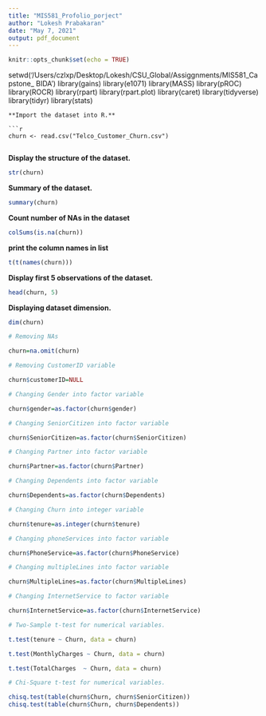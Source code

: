 ---
title: "MIS581_Profolio_porject"
author: "Lokesh Prabakaran"
date: "May 7, 2021"
output: pdf_document
---

```{r setup, include=FALSE}
knitr::opts_chunk$set(echo = TRUE)
```

setwd('/Users/czlxp/Desktop/Lokesh/CSU_Global/Assiggnments/MIS581_Capstone_ BIDA')
library(gains)
library(e1071)
library(MASS)
library(pROC)
library(ROCR)
library(rpart)
library(rpart.plot)
library(caret)
library(tidyverse)
library(tidyr)
library(stats)

```
**Import the dataset into R.**

```{r}

churn <- read.csv("Telco_Customer_Churn.csv")


```
**Display the structure of the dataset.**

```{r}

str(churn)


```

**Summary of the dataset.**

```{r}

summary(churn)


```

**Count number of NAs in the  dataset**

```{r}

colSums(is.na(churn))

```
**print the column names in list**

```{r}

t(t(names(churn)))


```
**Display first 5 observations of the dataset.**

```{r}

head(churn, 5)


```

**Displaying dataset dimension.**

```{r}

dim(churn)


```
```{r}
# Removing NAs 

churn=na.omit(churn)
```

```{r}
# Removing CustomerID variable

churn$customerID=NULL
```
```{r}
# Changing Gender into factor variable

churn$gender=as.factor(churn$gender)
```
```{r}
# Changing SeniorCitizen into factor variable

churn$SeniorCitizen=as.factor(churn$SeniorCitizen)
```
```{r}
# Changing Partner into factor variable

churn$Partner=as.factor(churn$Partner)
```
```{r}
# Changing Dependents into factor variable

churn$Dependents=as.factor(churn$Dependents)
```
```{r}
# Changing Churn into integer variable

churn$tenure=as.integer(churn$tenure)
```
```{r}
# Changing phoneServices into factor variable

churn$PhoneService=as.factor(churn$PhoneService)
```
```{r}
# Changing multipleLines into factor variable

churn$MultipleLines=as.factor(churn$MultipleLines)
```
```{r}
# Changing InternetService to factor variable

churn$InternetService=as.factor(churn$InternetService)
```

```{r}
# Two-Sample t-test for numerical variables.

t.test(tenure ~ Churn, data = churn)

t.test(MonthlyCharges ~ Churn, data = churn)

t.test(TotalCharges  ~ Churn, data = churn)

```

```{r}
# Chi-Square t-test for numerical variables.

chisq.test(table(churn$Churn, churn$SeniorCitizen))
chisq.test(table(churn$Churn, churn$Dependents))

```